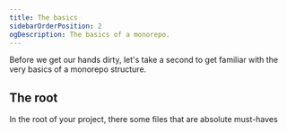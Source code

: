 ```yaml
---
title: The basics
sidebarOrderPosition: 2
ogDescription: The basics of a monorepo.
---
```


Before we get our hands dirty, let's take a second to get familiar with the very basics of a monorepo structure.

## The root

In the root of your project, there some files that are absolute must-haves
